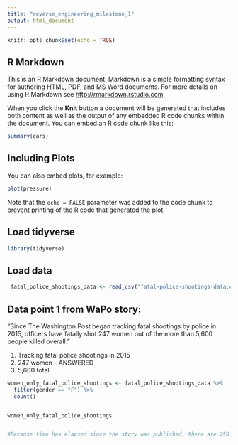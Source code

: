 ```yaml
---
title: "reverse_engineering_milestone_1"
output: html_document
---
```


```r
knitr::opts_chunk$set(echo = TRUE)
```

## R Markdown

This is an R Markdown document. Markdown is a simple formatting syntax for authoring HTML, PDF, and MS Word documents. For more details on using R Markdown see <http://rmarkdown.rstudio.com>.

When you click the **Knit** button a document will be generated that includes both content as well as the output of any embedded R code chunks within the document. You can embed an R code chunk like this:

```r
summary(cars)
```

## Including Plots

You can also embed plots, for example:

```r
plot(pressure)
```

Note that the `echo = FALSE` parameter was added to the code chunk to prevent printing of the R code that generated the plot.

## Load tidyverse

```r

library(tidyverse)

```

## Load data

```r

 fatal_police_shootings_data <- read_csv("fatal-police-shootings-data.csv")

```



## Data point 1 from WaPo story: 

“Since The Washington Post began tracking fatal shootings by police in 2015, officers have fatally shot 247 women out of the more than 5,600 people killed overall.”

1. Tracking fatal police shootings in 2015
2. 247 women - ANSWERED
3. 5,600 total


```r

women_only_fatal_police_shootings <- fatal_police_shootings_data %>%
  filter(gender == "F") %>%
  count()


women_only_fatal_police_shootings


#Because time has elapsed since the story was published, there are 250 rows of femaile deaths out of 5680 total deaths from fatal police shootings.
```

































